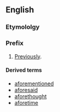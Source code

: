 == English ==

=== Etymololgy ===

{{prefix|a|fore-}}

=== Prefix ===
{{infl|en|prefix|head=afore-}}

# [[previously|Previously]].

==== Derived terms ====
{{rel-top|terms derived using the prefix afore-}}
*[[aforementioned]]
*[[aforesaid]]
*[[aforethought]]
*[[aforetime]]